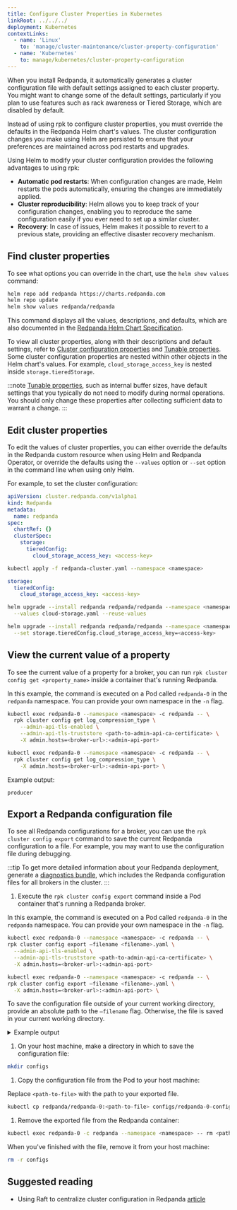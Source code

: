 ```yaml
---
title: Configure Cluster Properties in Kubernetes
linkRoot: ../../../
deployment: Kubernetes
contextLinks:
  - name: 'Linux'
    to: 'manage/cluster-maintenance/cluster-property-configuration'
  - name: 'Kubernetes'
    to: manage/kubernetes/cluster-property-configuration
---
```


<head>
    <meta name="title" content="Configure Cluster Properties in Kubernetes | Redpanda Docs" data-rh="true"/>
    <meta name="description" content="Configure cluster properties using the Redpanda Helm chart" data-rh="true"/>
    <link rel="canonical" href="https://docs.redpanda.com/docs/manage/kubernetes/cluster-property-configuration/" />
</head>


<ContextLink frontmatter={frontMatter}
/>

When you install Redpanda, it automatically generates a cluster configuration file with default settings assigned to each cluster property.
You might want to change some of the default settings, particularly if you plan to use features such as rack awareness or Tiered Storage, which are disabled by default.

Instead of using rpk to configure cluster properties, you must override the defaults in the Redpanda Helm chart's values. The cluster configuration changes you make using Helm are persisted to ensure that your preferences are maintained across pod restarts and upgrades.

Using Helm to modify your cluster configuration provides the following advantages to using rpk:

- **Automatic pod restarts**: When configuration changes are made, Helm restarts the pods automatically, ensuring the changes are immediately applied.
- **Cluster reproducibility**: Helm allows you to keep track of your configuration changes, enabling you to reproduce the same configuration easily if you ever need to set up a similar cluster.
- **Recovery**: In case of issues, Helm makes it possible to revert to a previous state, providing an effective disaster recovery mechanism.

## Find cluster properties

To see what options you can override in the chart, use the `helm show values` command:

```bash
helm repo add redpanda https://charts.redpanda.com
helm repo update
helm show values redpanda/redpanda
```

This command displays all the values, descriptions, and defaults, which are also documented in the [Redpanda Helm Chart Specification](../../../reference/redpanda-helm-spec).

To view all cluster properties, along with their descriptions and default settings, refer to [Cluster configuration properties](../../../reference/cluster-properties) and [Tunable properties](../../../reference/tunable-properties). Some cluster configuration properties are nested within other objects in the Helm chart's values. For example, `cloud_storage_access_key` is nested inside `storage.tieredStorage`.

:::note
[Tunable properties](../../../reference/tunable-properties), such as internal buffer sizes, have default settings that you typically do not need to modify during normal operations. You should only change these properties after collecting sufficient data to warrant a change.
:::

## Edit cluster properties

To edit the values of cluster properties, you can either override the defaults in the Redpanda custom resource when using Helm and Redpanda Operator, or override the defaults using the `--values` option or `--set` option in the command line when using only Helm.

For example, to set the <ClusterProperty name="cloud_storage_access_key" frontmatter={frontMatter}/> cluster configuration:

<Tabs groupId="kubernetes-tool">
<TabItem value="operator" label="Helm + Operator">

```yaml title="redpanda-cluster.yaml"
apiVersion: cluster.redpanda.com/v1alpha1
kind: Redpanda
metadata:
  name: redpanda
spec:
  chartRef: {}
  clusterSpec:
    storage:
      tieredConfig:
        cloud_storage_access_key: <access-key>
```

```bash
kubectl apply -f redpanda-cluster.yaml --namespace <namespace>
```



</TabItem>
<TabItem value="helm" label="Helm">

<Tabs groupId="helm-config" queryString>
<TabItem value="values" label="--values">

```yaml title="cloud-storage.yaml"
storage:
  tieredConfig:
    cloud_storage_access_key: <access-key>
```

```bash
helm upgrade --install redpanda redpanda/redpanda --namespace <namespace> --create-namespace \
  --values cloud-storage.yaml --reuse-values
```

</TabItem>
<TabItem value="flags" label="--set">

```bash
helm upgrade --install redpanda redpanda/redpanda --namespace <namespace> --create-namespace \
  --set storage.tieredConfig.cloud_storage_access_key=<access-key>
```

</TabItem>
</Tabs>
</TabItem>
</Tabs>

## View the current value of a property

To see the current value of a property for a broker, you can run `rpk cluster config get <property_name>` inside a container that's running Redpanda.

In this example, the command is executed on a Pod called `redpanda-0` in the `redpanda` namespace. You can provide your own namespace in the `-n` flag.

<Tabs groupId="tls" queryString>
<TabItem value="enabled" label="TLS Enabled">

```bash
kubectl exec redpanda-0 --namespace <namespace> -c redpanda -- \
  rpk cluster config get log_compression_type \
    --admin-api-tls-enabled \
    --admin-api-tls-truststore <path-to-admin-api-ca-certificate> \
    -X admin.hosts=<broker-url>:<admin-api-port>
```

</TabItem>
<TabItem value="disabled" label="TLS Disabled">

```bash
kubectl exec redpanda-0 --namespace <namespace> -c redpanda -- \
  rpk cluster config get log_compression_type \
    -X admin.hosts=<broker-url>:<admin-api-port> \
```

</TabItem>
</Tabs>

Example output:

```
producer
```

## Export a Redpanda configuration file

To see all Redpanda configurations for a broker, you can use the `rpk cluster config export` command to save the current Redpanda configuration to a file. For example, you may want to use the configuration file during debugging.

:::tip
To get more detailed information about your Redpanda deployment, generate a [diagnostics bundle](../troubleshooting/diagnostics-bundle), which includes the Redpanda configuration files for all brokers in the cluster.
:::

1. Execute the `rpk cluster config export` command inside a Pod container that's running a Redpanda broker.

  In this example, the command is executed on a Pod called `redpanda-0` in the `redpanda` namespace. You can provide your own namespace in the `-n` flag.

  <Tabs groupId="tls" queryString>
  <TabItem value="enabled" label="TLS Enabled">

  ```bash
  kubectl exec redpanda-0 --namespace <namespace> -c redpanda -- \
  rpk cluster config export –filename <filename>.yaml \
    --admin-api-tls-enabled \
    --admin-api-tls-truststore <path-to-admin-api-ca-certificate> \
    -X admin.hosts=<broker-url>:<admin-api-port>
  ```

  </TabItem>
  <TabItem value="disabled" label="TLS Disabled">

  ```bash
  kubectl exec redpanda-0 --namespace <namespace> -c redpanda -- \
  rpk cluster config export –filename <filename>.yaml \
    -X admin.hosts=<broker-url>:<admin-api-port> \
  ```

  </TabItem>
  </Tabs>

  To save the configuration file outside of your current working directory, provide an absolute path to the `–filename` flag. Otherwise, the file is saved in your current working directory.

  <details>
  <summary>
  Example output
  </summary>

  ```
  Wrote configuration to file "/tmp/config_625125906.yaml".
  ```

  </details>

1. On your host machine, make a directory in which to save the configuration file:

  ```bash
  mkdir configs
  ```

1. Copy the configuration file from the Pod to your host machine:

  Replace `<path-to-file>` with the path to your exported file.

  ```bash
  kubectl cp redpanda/redpanda-0:<path-to-file> configs/redpanda-0-configuration-file.yaml
  ```

1. Remove the exported file from the Redpanda container:

  ```bash
  kubectl exec redpanda-0 -c redpanda --namespace <namespace> -- rm <path-to-file>
  ```

When you've finished with the file, remove it from your host machine:

```bash
rm -r configs
```

## Suggested reading

- Using Raft to centralize cluster configuration in Redpanda [article](https://redpanda.com/blog/raft-centralized-cluster-configuration-improvements/)
